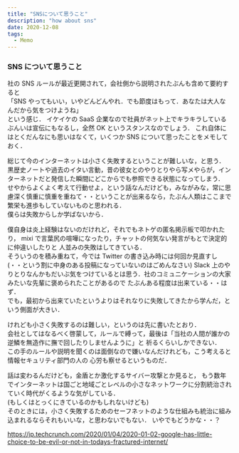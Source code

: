 ```yaml
---
title: "SNSについて思うこと"
description: "how about sns"
date: 2020-12-08
tags:
  - Memo
---
```


### SNS について思うこと

社の SNS ルールが最近更開されて，会社側から説明されたぶんも含めて要約すると  
「SNS やってもいい，いやどんどんやれ．でも節度はもって．あなたは大人なんだから気をつけようね」  
という感じ．
イケイケの SaaS 企業なので社員がネット上でキラキラしているぶんいは宣伝にもなるし，全然 OK というスタンスなのでしょう．
これ自体にはとくだんなにも思いはなくて，いくつか SNS について思ったことをメモしておく．

総じて今のインターネットは小さく失敗するということが難しいな，と思う．  
黒歴史ノートや過去のイタい言動，昔の彼女とのやりとりやら写メやらが，インターネットだと発信した瞬間にどこからでも参照できる状態になってしまう．  
せやからよくよく考えて行動せよ，という話なんだけども，みながみな，常に思慮深く慎重に慎重を重ねて・・ということが出来るなら，たぶん人類はここまで繁栄も進歩もしていないものと思われる．  
僕らは失敗からしか学ばないから．

僕自身は炎上経験はないのだけれど，それでもネトゲの匿名掲示板で叩かれたり，
mixi で言葉尻の喧嘩になったり，チャットの何気ない発言がもとで決定的に仲違いしたりと
人並みの失敗はしてきている．  
そういうのを積み重ねて，今では Twitter の書き込み時には何回か見直すし(・・という割に中身のある投稿になっていないのはごめんなさい)
Slack 上のやりとりなんかもだいぶ気をつけているとは思う．社のコミュニケーションの大家みたいな先輩に褒められたことがあるので
たぶんある程度は出来ている・・はず．  
でも，最初から出来ていたというよりはそれなりに失敗してきたから学んだ，という側面が大きい．

けれども小さく失敗するのは難しい，というのは先に書いたとおり．  
会社としてはなるべく啓蒙して，ルールで縛って，最後は「当社の人間が誰かの逆鱗を無造作に撫で回したりしませんように」と
祈るくらいしかできない．  
この手のルールや説明を聞くのは面倒なので嫌いなんだけれども，こう考えると情報セキュリティ部門の人の
心労も察せるというものだ．  

話は変わるんだけども，金盾とか激化するサイバー攻撃とか見ると，
もう数年でインターネットは国ごと地域ごとレベルの小さなネットワークに分割統治されていく時代がくるような気がしている．  
(もしくはとっくにきているのかもしれないけども)  
そのときには，小さく失敗するためのセーフネットのような仕組みも統治に組み込まれるならそれもいいな，と思わないでもない．
いやでもどうかな・・？

https://jp.techcrunch.com/2020/01/04/2020-01-02-google-has-little-choice-to-be-evil-or-not-in-todays-fractured-internet/